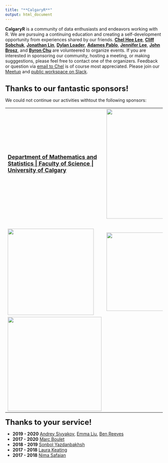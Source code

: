 ```yaml
---
title: "**CalgaryR**"
output: html_document
---
```



**CalgaryR** is a community of data enthusiasts and endeavors working with R.  We are pursuing a continuing education and creating a self-development opportunity from experiences shared by our friends.  **[Chel Hee Lee](https://www.linkedin.com/in/gnustats/){target="_blank"}**, **[Cliff Sobchuk](https://www.linkedin.com/in/cliff-sobchuk/){target="_blank"}**, **[Jonathan Lin](https://github.com/jonlinca){target="_blank"}**, **[Dylan Loader](https://www.linkedin.com/in/dylan-loader/){target="_blank"}**, **[Adames Pablo](https://www.linkedin.com/in/adames-pablo-87149711/){target="_blank"}**, **[Jennifer Lee](https://www.linkedin.com/in/jenniferleelibrarian/?originalSubdomain=ca){target="_blank"}**, **[John Brosz](https://www.linkedin.com/in/john-brosz-65b4565/?originalSubdomain=ca){target="_blank"}**, and **[Byron Chu](https://www.linkedin.com/in/byron-chu/?originalSubdomain=ca){target="_blank"}**  are volunteered to organize events.   If you are interested in sponsoring our community, hosting a meeting, or making sugggestions, please feel free to contact one of the organizers.   Feedback or question via [email to Chel](mailto:imstatsbee@gmail.com) is of course most appreciated.  Please join our [Meetup](https://www.meetup.com/Calgary-R-User-Group/){target="_blank"} and  [public workspace on Slack](https://yyc-r.slack.com/){target="_blank"}.

<br>
**<font size=5>Thanks to our fantastic sponsors!</font>**  

We could not continue our activities withtout the following sponsors:

<!-- 
[![](./img/dccm.png){width=300px}](https://cumming.ucalgary.ca/labs/calgary-critical-care-research-network/){target="_blank"} 
&nbsp;&nbsp;&nbsp;&nbsp;&nbsp;&nbsp;
-->

<table>
<tr>
<td width="350">
<font size="4">  <b>[Department of Mathematics and Statistics | Faculty of Science | University of Calgary](http://math.ucalgary.ca/){target="_blank"}</b>  </font> 
</td>
<td width="350">
[![](./img/ucchi.jpg){width=350px}](https://cumming.ucalgary.ca/centres/centre-health-informatics){target="_blank"}
</td>
<td width="350">
[![](./img/RConsortium_Horizontal_Pantone.png){width=290px}](https://www.r-consortium.org/){target="_blank"}
</td>
</tr>


<tr> <td> &nbsp; </td> <td> </td> <td> </td> </tr>

<tr>
<td>
[![](./img/webhorizfulllarge.png){width=275px}](https://www.pims.math.ca/){target="_blank"}
</td>
<td>
[![](./img/cenovus.png){width=250px}](https://www.cenovus.com/){target="_blank"}
<!-- [![](./img/medlior.png){width=275px}](https://www.medlior.com/?doing_wp_cron=1580355585.6735188961029052734375){target="_blank"} -->
</td>
<td>
<!-- [![](./img/viewpointgroup.png){width=350px}](https://www.viewpointresearch.ca/){target="_blank"} -->
<!-- [![](./img/cybera.png){width=300px}](https://www.cybera.ca/){target="_blank"} -->
</td>
</tr>

<tr>
<td>
[![](./img/ucbc.png){width=300px}](https://obrieniph.ucalgary.ca/research/centres-programs-research-groups-and-units/biostatistics-centre-ucbc){target="_blank"}
</td>
<td>
</td>
<td></td>
</tr>
</table>









**<font size=5>Thanks to your service!</font>**  

+ **2019 - 2020** [Andrey Sivyakov](https://www.linkedin.com/in/andrey-sivyakov-030394114/){target="_blank"}, [Emma Liu](https://www.linkedin.com/in/emma-yizhou-liu-7a8b3242/){target="_blank"}, [Ben Reeves](https://www.linkedin.com/in/benjamin-reeves-91566767/){target="_blank"}
+ **2017 - 2020** [Marc Boulet](https://www.linkedin.com/in/marc-boulet-5bb87023/){target="_blank"}
+ **2018 - 2019** [Sonbol Yazdanbakhsh](https://www.linkedin.com/in/sonbol-yazdanbakhsh-ph-d-99502735/){target="_blank"}
+ **2017 - 2018** [Laura Keating](https://www.linkedin.com/in/laurakeating/){target="_blank"} 
+ **2017 - 2018** [Nima Safaian](https://www.linkedin.com/in/nimasafaian/){target="_blank"}
